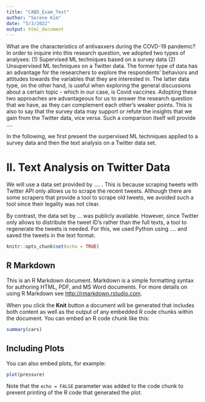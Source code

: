 ```yaml
---
title: "CABD_Exam_Text"
author: "Serene Kim"
date: "5/3/2022"
output: html_document
---
```


What are the characteristics of antivaxxers during the COVD-19 pandemic? In order to
inquire into this research question, we adopted two types of analyses: (1) Supervised
ML techniques based on a survey data (2) Unsupervised ML techniques on a Twitter data.
The former type of data has an advantage for the researchers to explore the respondents'
behaviors and attitudes towards the variables that they are interested in. The latter
data type, on the other hand, is useful when exploring the general discussions about a
certain topic - which in our case, is Covid vaccines. Adopting these two approaches are
advantageous for us to answer the research question that we have, as they can complement
each other's weaker points. This is also to say that the survey data may support or refute the insights that we gain from the Twitter data, vice versa. Such a comparison itself will provide ....

In the following, we first present the surpervised ML techniques applied to a survey data and then the text analysis on a Twitter data set. 


# II.  Text Analysis on Twitter Data

We will use a data set provided by .... . This is because scraping tweets with Twitter API only allows us to scrape the recent tweets. Although there are some scrapers that provide a tool to scrape old tweets, we avoided such a tool since their legality was not clear. 

By contrast, the data set by ... was publicly available. However, since Twitter only allows to distribute the tweet ID's rather than the full texts, a tool to regenerate the tweets is needed. For this, we used Python using .... and saved the tweets in the text format.



```r
knitr::opts_chunk$set(echo = TRUE)
```

## R Markdown

This is an R Markdown document. Markdown is a simple formatting syntax for authoring HTML, PDF, and MS Word documents. For more details on using R Markdown see <http://rmarkdown.rstudio.com>.

When you click the **Knit** button a document will be generated that includes both content as well as the output of any embedded R code chunks within the document. You can embed an R code chunk like this:

```r
summary(cars)
```

## Including Plots

You can also embed plots, for example:

```r
plot(pressure)
```

Note that the `echo = FALSE` parameter was added to the code chunk to prevent printing of the R code that generated the plot.
